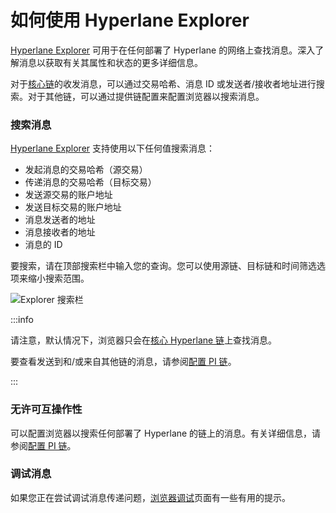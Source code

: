 # 如何使用 Hyperlane Explorer

[Hyperlane Explorer](https://explorer.hyperlane.xyz/) 可用于在任何部署了 Hyperlane 的网络上查找消息。深入了解消息以获取有关其属性和状态的更多详细信息。

对于[核心链](/docs/reference/domains.mdx)的收发消息，可以通过交易哈希、消息 ID 或发送者/接收者地址进行搜索。对于其他链，可以通过提供链配置来配置浏览器以搜索消息。

### 搜索消息

[Hyperlane Explorer](https://explorer.hyperlane.xyz/) 支持使用以下任何值搜索消息：

- 发起消息的交易哈希（源交易）
- 传递消息的交易哈希（目标交易）
- 发送源交易的账户地址
- 发送目标交易的账户地址
- 消息发送者的地址
- 消息接收者的地址
- 消息的 ID

要搜索，请在顶部搜索栏中输入您的查询。您可以使用源链、目标链和时间筛选选项来缩小搜索范围。

![Explorer 搜索栏](/img/explorersearchbar.png)

:::info

请注意，默认情况下，浏览器只会在[核心 Hyperlane 链](/docs/reference/domains.mdx)上查找消息。

要查看发送到和/或来自其他链的消息，请参阅[配置 PI 链](./configuring-pi-chains.mdx)。

:::

### 无许可互操作性

可以配置浏览器以搜索任何部署了 Hyperlane 的链上的消息。有关详细信息，请参阅[配置 PI 链](./configuring-pi-chains.mdx)。

### 调试消息

如果您正在尝试调试消息传递问题，[浏览器调试](./explorer-debugging.mdx)页面有一些有用的提示。
